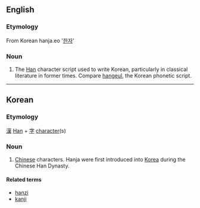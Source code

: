 ==English==
{{wikipedia}}

===Etymology===
From Korean hanja.eo '[[한자]]'

===Noun===
{{en-noun|-}}

# The [[Han]] character script used to write Korean, particularly in classical literature in former times. Compare [[hangeul]], the Korean phonetic script.

----

==Korean==
===Etymology===
[[漢]] [[Han]] + [[字]] [[character]](s)
===Noun===
{{ko-pos|noun|hangeul=한자|hanja=漢字}}
# [[Chinese]] characters.  Hanja were first introduced into [[Korea]] during the Chinese Han Dynasty.

====Related terms====
* [[hanzi]]
* [[kanji]]